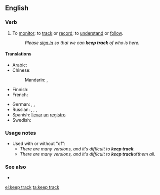 ==English==

===Verb===
{{head|en|verb}}

# To [[monitor]]; to [[track]] or [[record]]; to [[understand]] or [[follow]].
#: ''Please [[sign in]] so that we can '''keep track''' of who is here.''

====Translations====
{{trans-top|monitor}}
* Arabic: {{t|ar|رَاقَّبَ}}
* Chinese:
*: Mandarin: {{t+|cmn|監測|sc=Hani}}, {{t+|cmn|监测|tr=jiāncè|sc=Hani}}
* Finnish: {{t+|fi|seurata}}
* French: {{t|fr|conserver un suivi}}
{{trans-mid}}
* German: {{t+|de|verfolgen}}, {{t|de|nachverfolgen}}, {{t|de|im Auge behalten}}
* Russian: {{t+|ru|отсле́живать|impf}}, {{t+|ru|отследи́ть|pf}}, {{t+|ru|следи́ть|impf}}, {{t+|ru|проследи́ть|pf}}
* Spanish: [[llevar]] [[un]] [[registro]]
* Swedish: {{t|sv|hålla reda på}}
{{trans-bottom}}

===Usage notes===
* Used with or without "of":
** ''There are many versions, and it's difficult to '''keep track'''.''
** ''There are many versions, and it's difficult to '''keep track''' ''of'' them all.''

===See also===
* {{l|en|keep tabs on}}

[[el:keep track]]
[[ta:keep track]]